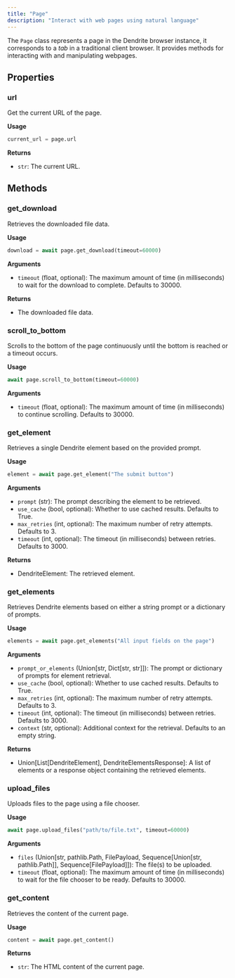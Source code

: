 ```yaml
---
title: "Page"
description: "Interact with web pages using natural language"
---
```



The `Page` class represents a page in the Dendrite browser instance, it corresponds to a _tab_ in a traditional client browser. It provides methods for interacting with and manipulating webpages.

## Properties

### url

Get the current URL of the page.

**Usage**

```python
current_url = page.url
```

**Returns**

- `str`: The current URL.

## Methods

<GoTo />
<Click />
<Fill />
<FillFields />
<Extract />
<Ask />
<WaitFor />
<Press />

### get_download

Retrieves the downloaded file data.

**Usage**

```python
download = await page.get_download(timeout=60000)
```

**Arguments**

- `timeout` (float, optional): The maximum amount of time (in milliseconds) to wait for the download to complete. Defaults to 30000.

**Returns**

- The downloaded file data.

### scroll_to_bottom

Scrolls to the bottom of the page continuously until the bottom is reached or a timeout occurs.

**Usage**

```python
await page.scroll_to_bottom(timeout=60000)
```

**Arguments**

- `timeout` (float, optional): The maximum amount of time (in milliseconds) to continue scrolling. Defaults to 30000.

### get_element

Retrieves a single Dendrite element based on the provided prompt.

**Usage**

```python
element = await page.get_element("The submit button")
```

**Arguments**

- `prompt` (str): The prompt describing the element to be retrieved.
- `use_cache` (bool, optional): Whether to use cached results. Defaults to True.
- `max_retries` (int, optional): The maximum number of retry attempts. Defaults to 3.
- `timeout` (int, optional): The timeout (in milliseconds) between retries. Defaults to 3000.

**Returns**

- DendriteElement: The retrieved element.

### get_elements

Retrieves Dendrite elements based on either a string prompt or a dictionary of prompts.

**Usage**

```python
elements = await page.get_elements("All input fields on the page")
```

**Arguments**

- `prompt_or_elements` (Union[str, Dict[str, str]]): The prompt or dictionary of prompts for element retrieval.
- `use_cache` (bool, optional): Whether to use cached results. Defaults to True.
- `max_retries` (int, optional): The maximum number of retry attempts. Defaults to 3.
- `timeout` (int, optional): The timeout (in milliseconds) between retries. Defaults to 3000.
- `context` (str, optional): Additional context for the retrieval. Defaults to an empty string.

**Returns**

- Union[List[DendriteElement], DendriteElementsResponse]: A list of elements or a response object containing the retrieved elements.

### upload_files

Uploads files to the page using a file chooser.

**Usage**

```python
await page.upload_files("path/to/file.txt", timeout=60000)
```

**Arguments**

- `files` (Union[str, pathlib.Path, FilePayload, Sequence[Union[str, pathlib.Path]], Sequence[FilePayload]]): The file(s) to be uploaded.
- `timeout` (float, optional): The maximum amount of time (in milliseconds) to wait for the file chooser to be ready. Defaults to 30000.

### get_content

Retrieves the content of the current page.

**Usage**

```python
content = await page.get_content()
```

**Returns**

- `str`: The HTML content of the current page.
